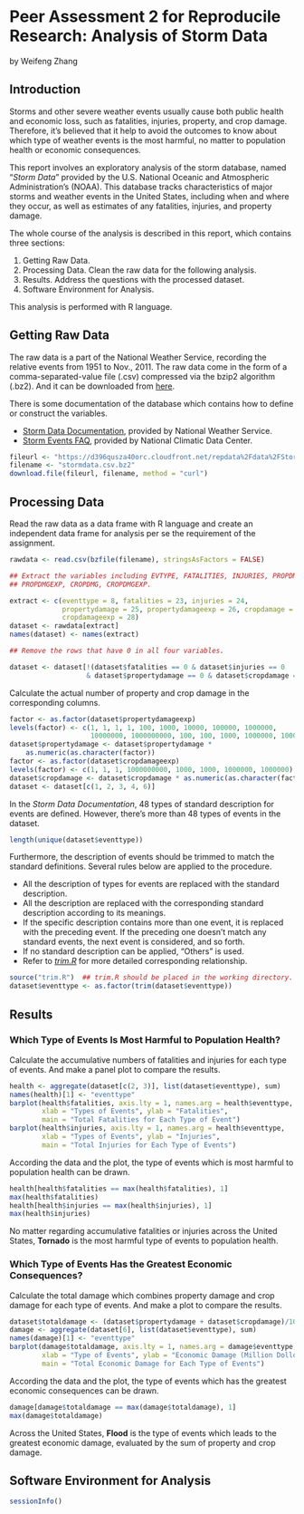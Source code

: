 # Peer Assessment 2 for Reproducile Research: Analysis of Storm Data

by Weifeng Zhang

## Introduction

Storms and other severe weather events usually cause both public health and economic loss, such as fatalities, injuries, property, and crop damage. Therefore, it's believed that it help to avoid the outcomes to know about which type of weather events is the most harmful, no matter to population health or economic consequences.

This report involves an exploratory analysis of the storm database, named "*Storm Data*" provided by the U.S. National Oceanic and Atmospheric Administration's (NOAA). This database tracks characteristics of major storms and weather events in the United States, including when and where they occur, as well as estimates of any fatalities, injuries, and property damage.

The whole course of the analysis is described in this report, which contains three sections:

1. Getting Raw Data.
2. Processing Data. Clean the raw data for the following analysis.
3. Results. Address the questions with the processed dataset.
4. Software Environment for Analysis.

This analysis is performed with R language.

## Getting Raw Data

The raw data is a part of the National Weather Service, recording the relative events from 1951 to Nov., 2011. The raw data come in the form of a comma-separated-value file (.csv) compressed via the bzip2 algorithm (.bz2). And it can be downloaded from [here](https://d396qusza40orc.cloudfront.net/repdata%2Fdata%2FStormData.csv.bz2).

There is some documentation of the database which contains how to define or construct the variables.

- [Storm Data Documentation](https://d396qusza40orc.cloudfront.net/repdata%2Fpeer2_doc%2Fpd01016005curr.pdf), provided by National Weather Service.
- [Storm Events FAQ](https://d396qusza40orc.cloudfront.net/repdata%2Fpeer2_doc%2FNCDC%20Storm%20Events-FAQ%20Page.pdf), provided by National Climatic Data Center.

```r
fileurl <- "https://d396qusza40orc.cloudfront.net/repdata%2Fdata%2FStormData.csv.bz2"
filename <- "stormdata.csv.bz2"
download.file(fileurl, filename, method = "curl")
```

## Processing Data

Read the raw data as a data frame with R language and create an independent data frame for analysis per se the requirement of the assignment.

```r
rawdata <- read.csv(bzfile(filename), stringsAsFactors = FALSE)

## Extract the variables including EVTYPE, FATALITIES, INJURIES, PROPDMG, 
## PROPDMGEXP, CROPDMG, CROPDMGEXP.

extract <- c(eventtype = 8, fatalities = 23, injuries = 24, 
             propertydamage = 25, propertydamageexp = 26, cropdamage = 27, 
             cropdamageexp = 28)
dataset <- rawdata[extract]
names(dataset) <- names(extract)

## Remove the rows that have 0 in all four variables.

dataset <- dataset[!(dataset$fatalities == 0 & dataset$injuries == 0 
                   & dataset$propertydamage == 0 & dataset$cropdamage == 0), ]
```

Calculate the actual number of property and crop damage in the corresponding columns.

```r
factor <- as.factor(dataset$propertydamageexp)
levels(factor) <- c(1, 1, 1, 1, 100, 1000, 10000, 100000, 1000000, 
                    10000000, 1000000000, 100, 100, 1000, 1000000, 1000000)
dataset$propertydamage <- dataset$propertydamage * 
    as.numeric(as.character(factor))
factor <- as.factor(dataset$cropdamageexp)
levels(factor) <- c(1, 1, 1, 1000000000, 1000, 1000, 1000000, 1000000)
dataset$cropdamage <- dataset$cropdamage * as.numeric(as.character(factor))
dataset <- dataset[c(1, 2, 3, 4, 6)]
```

In the *Storm Data Documentation*, 48 types of standard description for events are defined. However, there's more than 48 types of events in the dataset.

```r
length(unique(dataset$eventtype))
```

Furthermore, the description of events should be trimmed to match the standard definitions. Several rules below are applied to the procedure.

- All the description of types for events are replaced with the standard description.
- All the description are replaced with the corresponding standard description according to its meanings.
- If the specific description contains more than one event, it is replaced with the preceding event. If the preceding one doesn't match any standard events, the next event is considered, and so forth.
- If no standard description can be applied, "Others" is used.
- Refer to [*trim.R*](https://github.com/WeifengSH/datasciencecoursera/blob/master/Reproducible%20Research/Assignment%202/trim.R) for more detailed corresponding relationship.

```r
source("trim.R")  ## trim.R should be placed in the working directory.
dataset$eventtype <- as.factor(trim(dataset$eventtype))
```

## Results

### Which Type of Events Is Most Harmful to Population Health?

Calculate the accumulative numbers of fatalities and injuries for each type of events. And make a panel plot to compare the results.

```r
health <- aggregate(dataset[c(2, 3)], list(dataset$eventtype), sum)
names(health)[1] <- "eventtype"
barplot(health$fatalities, axis.lty = 1, names.arg = health$eventtype, 
        xlab = "Types of Events", ylab = "Fatalities", 
        main = "Total Fatalities for Each Type of Event")
barplot(health$injuries, axis.lty = 1, names.arg = health$eventtype,
        xlab = "Types of Events", ylab = "Injuries", 
        main = "Total Injuries for Each Type of Events")
```

According the data and the plot, the type of events which is most harmful to population health can be drawn.

```r
health[health$fatalities == max(health$fatalities), 1]
max(health$fatalities)
health[health$injuries == max(health$injuries), 1]
max(health$injuries)
```

No matter regarding accumulative fatalities or injuries across the United States, **Tornado** is the most harmful type of events to population health.

### Which Type of Events Has the Greatest Economic Consequences?

Calculate the total damage which combines property damage and crop damage for each type of events. And make a plot to compare the results.

```r
dataset$totaldamage <- (dataset$propertydamage + dataset$cropdamage)/1000000
damage <- aggregate(dataset[6], list(dataset$eventtype), sum)
names(damage)[1] <- "eventtype"
barplot(damage$totaldamage, axis.lty = 1, names.arg = damage$eventtype, 
        xlab = "Type of Events", ylab = "Economic Damage (Million Dollors)", 
        main = "Total Economic Damage for Each Type of Events")
```

According the data and the plot, the type of events which has the greatest economic consequences can be drawn.

```r
damage[damage$totaldamage == max(damage$totaldamage), 1]
max(damage$totaldamage)
```

Across the United States, **Flood** is the type of events which leads to the greatest economic damage, evaluated by the sum of property and crop damage.

## Software Environment for Analysis

```r
sessionInfo()
```
